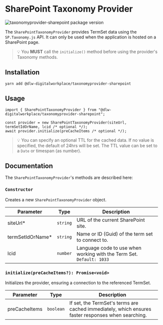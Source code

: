 
<Meta title="TaxonomyProviders/SharePoint" />

# SharePoint Taxonomy Provider

![taxonomyprovider-sharepoint package version](https://img.shields.io/github/package-json/v/dlw-digitalworkplace/dw-component-lib?filename=packages%2FtaxonomyProviders%2Fsharepoint%2Fpackage.json&label=%40dlw-digitalworkplace%2Ftaxonomyprovider-sharepoint&logo=github)

The `SharePointTaxonomyProvider` provides TermSet data using the `SP.Taxonomy.js` API. It can only be used when the
application is hosted on a SharePoint page.

> 💡 You **MUST** call the `initialize()` method before using the provider's Taxonomy methods.

## Installation

```shell
yarn add @dlw-digitalworkplace/taxonomyprovider-sharepoint
```

## Usage

```tsx
import { SharePointTaxonomyProvider } from "@dlw-digitalworkplace/taxonomyprovider-sharepoint";

const provider = new SharePointTaxonomyProvider(siteUrl, termSetIdOrName, lcid /* optional */);
await provider.initialize(preCacheItems /* optional */);
```

> 💡 You can specify an optional TTL for the cached data. If no value is specified, the default of 24hrs will be set.
> The TTL value can be set to a `Date` or timespan (as number).

## Documentation

The `SharePointTaxonomyProvider`'s methods are described here:

### `Constructor`

Creates a new `SharePointTaxonomyProvider` object.

| Parameter                                  | Type     | Description                                                          |
| ------------------------------------------ | -------- | -------------------------------------------------------------------- |
| siteUrl<span class="req">\*</span>         | `string` | URL of the current SharePoint site.                                  |
| termSetIdOrName<span class="req">\*</span> | `string` | Name or ID (Guid) of the term set to connect to.                     |
| lcid                                       | `number` | Language code to use when working with the Term Set. `Default: 1033` |

### `initialize(preCacheItems?): Promise<void>`

Initializes the provider, ensuring a connection to the referenced TermSet.

| Parameter     | Type      | Description                                                                                        |
| ------------- | --------- | -------------------------------------------------------------------------------------------------- |
| preCacheItems | `boolean` | If set, the TermSet's terms are cached immediately, which ensures faster responses when searching. |
